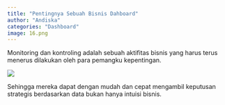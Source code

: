 ```yaml
---
title: "Pentingnya Sebuah Bisnis Dahboard"
author: "Andiska"
categories: "Dashboard"
image: 16.png
---
```


Monitoring dan kontroling adalah sebuah aktifitas bisnis yang harus terus menerus dilakukan oleh para pemangku kepentingan.

[![](/images/dashboardcontoh5.png){fig-align="center"}](https://andiska.shinyapps.io/monitoringboard/)

Sehingga mereka dapat dengan mudah dan cepat mengambil keputusan strategis berdasarkan data bukan hanya intuisi bisnis.
